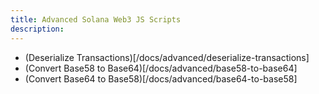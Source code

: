 ---
title: Advanced Solana Web3 JS Scripts
description:
---

- (Deserialize Transactions)[/docs/advanced/deserialize-transactions]
- (Convert Base58 to Base64)[/docs/advanced/base58-to-base64]
- (Convert Base64 to Base58)[/docs/advanced/base64-to-base58]
